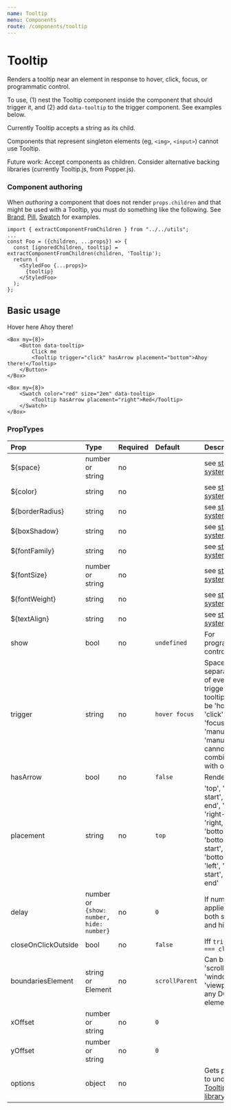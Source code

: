 ```yaml
---
name: Tooltip
menu: Components
route: /components/tooltip
---
```



# Tooltip

Renders a tooltip near an element in response to hover, click, focus, or programmatic
control.

To use, (1) nest the Tooltip component inside the component that should trigger it,
and (2) add `data-tooltip` to the trigger component. See examples below.

Currently Tooltip accepts a string as its child.

Components that represent singleton elements (eg, `<img>`, `<input>`) cannot use Tooltip.

Future work: Accept components as children. Consider alternative backing libraries
(currently Tooltip.js, from Popper.js).

### Component authoring

When *authoring* a component that does not render `props.children` and that might
be used with a Tooltip, you must do something like the following. See
[Brand](/components/brand), [Pill](/components/pill), [Swatch](/components/swatch)
for examples.

```
import { extractComponentFromChildren } from "../../utils";
...
const Foo = ({children, ...props}) => {
  const [ignoredChildren, tooltip] = extractComponentFromChildren(children, 'Tooltip');
  return (
    <StyledFoo {...props}>
      {tooltip}
    </StyledFoo>
  );
};
```

## Basic usage

<Playground>
    <Text my={8} py={1} bg="grayLight3" textAlign="center" data-tooltip>
        Hover here
        <Tooltip>Ahoy there!</Tooltip>
    </Text>

    <Box my={8}>
        <Button data-tooltip>
            Click me
            <Tooltip trigger="click" hasArrow placement="bottom">Ahoy there!</Tooltip>
        </Button>
    </Box>

    <Box my={8}>
        <Swatch color="red" size="2em" data-tooltip>
            <Tooltip hasArrow placement="right">Red</Tooltip>
        </Swatch>
    </Box>

</Playground>


### PropTypes

| Prop | Type | Required | Default | Description |
|:-----|:-----|:---------|:--------|:------------|
| ${space} | number or string | no | | see [styled-system](https://jxnblk.com/styled-system/) |
| ${color} | string | no | | see [styled-system](https://jxnblk.com/styled-system/) |
| ${borderRadius} | string | no | | see [styled-system](https://jxnblk.com/styled-system/) |
| ${boxShadow} | string | no | | see [styled-system](https://jxnblk.com/styled-system/) |
| ${fontFamily} | string | no | | see [styled-system](https://jxnblk.com/styled-system/) |
| ${fontSize} | number or string | no | | see [styled-system](https://jxnblk.com/styled-system/) |
| ${fontWeight} | string | no | | see [styled-system](https://jxnblk.com/styled-system/) |
| ${textAlign} | string | no | | see [styled-system](https://jxnblk.com/styled-system/) |
| show | bool | no | `undefined` | For programmatic control |
| trigger | string | no | `hover focus` | Space-separated list of events that trigger tooltip. Can be 'hover', 'click', 'focus', 'manual'. 'manual' cannot be combined with others. |
| hasArrow | bool | no | `false` | Render arrow |
| placement | string | no | `top` | 'top', 'top-start', 'top-end', 'right', 'right-start', 'right, 'bottom', 'bottom-start', 'bottom', 'left', 'left-start', 'left-end' |
| delay | number or `{show: number, hide: number}` | no | `0` | If number, applies to both show and hide |
| closeOnClickOutside | bool | no | `false` | Iff `trigger === click` |
| boundariesElement | string or Element | no | `scrollParent` | Can be 'scrollParent', 'window', 'viewport' or any DOM element. |
| xOffset | number or string | no | `0` | |
| yOffset | number or string | no | `0` | |
| options | object | no | | Gets passed to underlying [Tooltip.js library](https://github.com/FezVrasta/popper.js/blob/master/docs/_includes/tooltip-documentation.md) |
